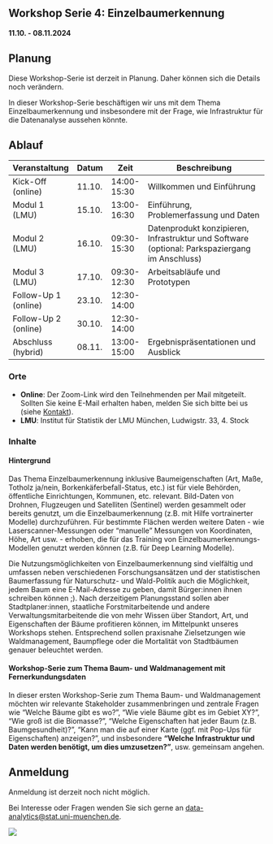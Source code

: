 ## Workshop Serie 4: Einzelbaumerkennung {.unnumbered}

**11.10. - 08.11.2024**

::: {.callout-note}
## Planung
Diese Workshop-Serie ist derzeit in Planung. Daher können sich die Details noch verändern.
:::

In dieser Workshop-Serie beschäftigen wir uns mit dem Thema Einzelbaumerkennung und insbesondere mit der Frage, wie Infrastruktur für die Datenanalyse aussehen könnte.

## Ablauf

| Veranstaltung              | Datum       | Zeit         | Beschreibung                                                |
|----------------------------|-------------|--------------|-------------------------------------------------------------|
| Kick-Off (online)          | 11.10.      | 14:00-15:30  | Willkommen und Einführung                                   |
| Modul 1 (LMU)              | 15.10.      | 13:00-16:30  | Einführung, Problemerfassung und Daten                      |
| Modul 2 (LMU)              | 16.10.      | 09:30-15:30  | Datenprodukt konzipieren, Infrastruktur und Software (optional: Parkspaziergang im Anschluss) |
| Modul 3 (LMU)              | 17.10.      | 09:30-12:30  | Arbeitsabläufe und Prototypen                               |
| Follow-Up 1 (online)       | 23.10.      | 12:30-14:00  |                                                             |
| Follow-Up 2 (online)       | 30.10.      | 12:30-14:00  |                                                             |
| Abschluss (hybrid)         | 08.11.      | 13:00-15:00  | Ergebnispräsentationen und Ausblick                         |


### Orte

- **Online**: Der Zoom-Link wird den Teilnehmenden per Mail mitgeteilt. Sollten Sie keine E-Mail erhalten haben, melden Sie sich bitte bei us (siehe [Kontakt](kontakt.html)).
- **LMU**: Institut für Statistik der LMU München, Ludwigstr. 33, 4. Stock

### Inhalte

#### Hintergrund
Das Thema Einzelbaumerkennung inklusive Baumeigenschaften (Art, Maße, Totholz ja/nein, Borkenkäferbefall-Status, etc.) ist für viele Behörden, öffentliche Einrichtungen, Kommunen, etc. relevant. 
Bild-Daten von Drohnen, Flugzeugen und Satelliten (Sentinel) werden gesammelt oder bereits genutzt, um die Einzelbaumerkennung (z.B. mit Hilfe vortrainerter Modelle) durchzuführen. Für bestimmte Flächen werden weitere Daten - wie Laserscanner-Messungen oder “manuelle” Messungen von Koordinaten, Höhe, Art usw. - erhoben, die für das Training von Einzelbaumerkennungs-Modellen genutzt werden können (z.B. für Deep Learning Modelle).

Die Nutzungsmöglichkeiten von Einzelbaumerkennung sind vielfältig und umfassen neben verschiedenen Forschungsansätzen und der statistischen Baumerfassung für Naturschutz- und Wald-Politik auch die Möglichkeit, jedem Baum eine E-Mail-Adresse zu geben, damit Bürger:innen ihnen schreiben können ;). Nach derzeitigem Planungsstand sollen aber Stadtplaner:innen, staatliche Forstmitarbeitende und andere Verwaltungsmitarbeitende die von mehr Wissen über Standort, Art, und Eigenschaften der Bäume profitieren können, im Mittelpunkt unseres Workshops stehen. Entsprechend sollen praxisnahe Zielsetzungen wie Waldmanagement, Baumpflege oder die Mortalität von Stadtbäumen genauer beleuchtet werden.


#### Workshop-Serie zum Thema Baum- und Waldmanagement mit Fernerkundungsdaten
In dieser ersten Workshop-Serie zum Thema Baum- und Waldmanagement möchten wir relevante Stakeholder zusammenbringen und zentrale Fragen wie “Welche Bäume gibt es wo?”, “Wie viele Bäume gibt es im Gebiet XY?”, “Wie groß ist die Biomasse?”, “Welche Eigenschaften hat jeder Baum (z.B. Baumgesundheit)?”, “Kann man die auf einer Karte (ggf. mit Pop-Ups für Eigenschaften) anzeigen?”, und insbesondere **“Welche Infrastruktur und Daten werden benötigt, um dies umzusetzen?”**, usw. gemeinsam angehen. 



## Anmeldung

Anmeldung ist derzeit noch nicht möglich.

Bei Interesse oder Fragen wenden Sie sich gerne an [data-analytics@stat.uni-muenchen.de](mailto:data-analytics@stat.uni-muenchen.de).

![](icons/Logos.png) 